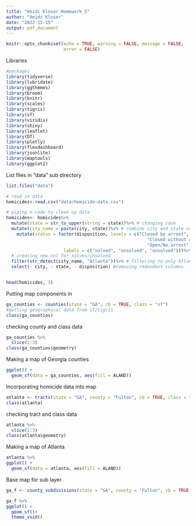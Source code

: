```yaml
---
title: "Heidi Kloser Homework_5"
author: "Heidi Kloser"
date: "2022-11-15"
output: pdf_document
---
```


```r
knitr::opts_chunk$set(echo = TRUE, warning = FALSE, message = FALSE, 
                      error = FALSE)
```


Libraries
```r
#packages
library(tidyverse)
library(lubridate)
library(ggthemes)
library(broom)
library(knitr)
library(scales)
library(tigris)
library(sf)
library(viridis)
library(shiny)
library(leaflet)
library(DT)
library(plotly)
library(flexdashboard)
library(jsonlite)
library(maptools)
library(ggplot2)
```

List files in "data" sub directory
```r
list.files("data")
```

```r
# read in data
homicides<-read.csv("data/homicide-data.csv")

# piping n code to clean up data
homicides<- homicides%>%
  mutate(state = str_to_upper(string = state))%>% # changing case
  mutate(city_name = paste(city, state))%>% # combine city and state name to one col
    mutate(status = factor(disposition, levels = c("Closed by arrest", 
                                                      "Closed without arrest", 
                                                      "Open/No arrest"), 
                      labels = c("solved", "unsolved", "unsolved")))%>% 
  # creating new col for solves/unsolved
  filter(str_detect(city_name, "Atlanta"))%>% # filtering to only Atlanta
  select(- city, - state, - disposition) #removing redundant columns


head(homicides, 3)

```

Putting map components in 
```r
ga_counties <- counties(state = "GA", cb = TRUE, class = "sf")
#getting geographical data from sf/tigris
class(ga_counties)
```

checking county and class data
```r
ga_counties %>% 
  slice(1:3)
class(ga_counties$geometry)
```
Making a map of Georgia counties
```r
ggplot() + 
  geom_sf(data = ga_counties, aes(fill = ALAND))
```

Incorporating homicide data into map
```r
atlanta <- tracts(state = "GA", county = "Fulton", cb = TRUE, class = "sf")
class(atlanta)
```

checking tract and class data
```r
atlanta %>% 
  slice(1:3)
class(atlanta$geometry)
```
Making a map of Atlanta
```r
atlanta %>% 
ggplot() + 
  geom_sf(data = atlanta, aes(fill = ALAND))
```
Base map for sub layer
```r
ga_f <- county_subdivisions(state = "GA", county = "Fulton", cb = TRUE, class = "sf")

ga_f %>% 
ggplot() + 
  geom_sf()+ 
  theme_void()
```

